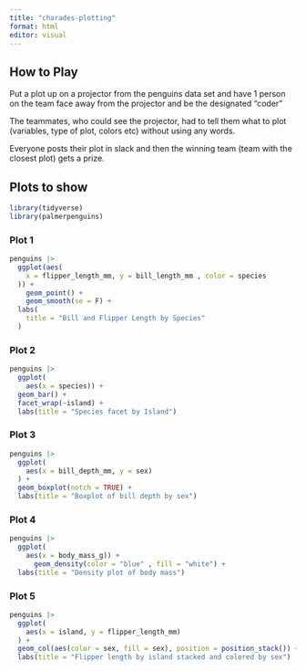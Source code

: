 ```yaml
---
title: "charades-plotting"
format: html
editor: visual
---
```


## How to Play

Put a plot up on a projector from the penguins data set and have 1 person on the team face away from the projector and be the designated “coder”

The teammates, who could see the projector, had to tell them what to plot (variables, type of plot, colors etc) without using any words.

Everyone posts their plot in slack and then the winning team (team with the closest plot) gets a prize.

## Plots to show 

```r

library(tidyverse)
library(palmerpenguins)

```


### Plot 1 

```r
 
penguins |>
  ggplot(aes(
    x = flipper_length_mm, y = bill_length_mm , color = species
  )) + 
    geom_point() + 
    geom_smooth(se = F) + 
  labs(
    title = "Bill and Flipper Length by Species"
  )


```


### Plot 2

```r

penguins |>
  ggplot(
    aes(x = species)) + 
  geom_bar() + 
  facet_wrap(~island) + 
  labs(title = "Species facet by Island")

```


### Plot 3 

```r
penguins |>
  ggplot(
    aes(x = bill_depth_mm, y = sex)
  ) + 
  geom_boxplot(notch = TRUE) + 
  labs(title = "Boxplot of bill depth by sex")


```


### Plot 4 

```r
penguins |>
  ggplot(
    aes(x = body_mass_g)) + 
      geom_density(color = "blue" , fill = "white") + 
  labs(title = "Density plot of body mass")


```




### Plot 5 

```r
penguins |>
  ggplot(
    aes(x = island, y = flipper_length_mm)
  ) + 
  geom_col(aes(color = sex, fill = sex), position = position_stack()) +
  labs(title = "Flipper length by island stacked and colored by sex")
  

```

